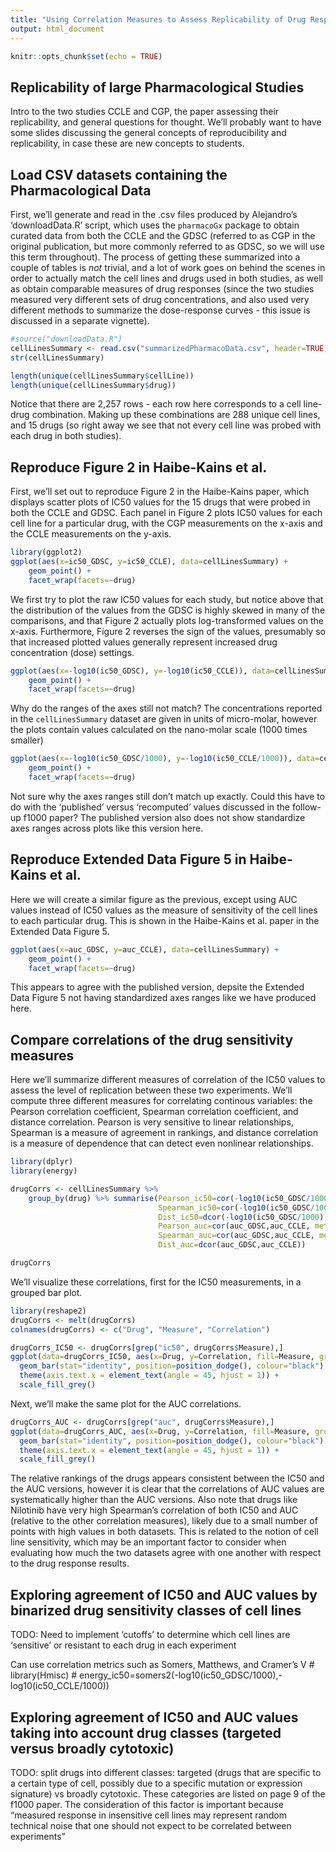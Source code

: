 ```yaml
---
title: "Using Correlation Measures to Assess Replicability of Drug Response Studies"
output: html_document
---
```


```r
knitr::opts_chunk$set(echo = TRUE)
```

## Replicability of large Pharmacological Studies

Intro to the two studies CCLE and CGP, the paper assessing their replicability, and general questions for thought.
We'll probably want to have some slides discussing the general concepts of reproducibility and replicability, in
case these are new concepts to students.  

## Load CSV datasets containing the Pharmacological Data

First, we'll generate and read in the .csv files produced by Alejandro's 'downloadData.R' script, which
uses the `pharmacoGx` package to obtain curated data from both the CCLE and the GDSC (referred to 
as CGP in the original publication, but more commonly referred to as GDSC, so we will use this term throughout). 
The process of getting these summarized into a couple of tables is *not* trivial, and a lot of work goes on
behind the scenes in order to actually match the cell lines and drugs used in both studies,
as well as obtain comparable measures of drug responses (since the two studies measured very different
sets of drug concentrations, and also used very different methods to summarize the dose-response curves -
this issue is discussed in a separate vignette). 

```r
#source("downloadData.R")
cellLinesSummary <- read.csv("summarizedPharmacoData.csv", header=TRUE)
str(cellLinesSummary)

length(unique(cellLinesSummary$cellLine))
length(unique(cellLinesSummary$drug))
```

Notice that there are 2,257 rows - each row here corresponds to a cell line-drug combination. 
Making up these combinations are 288 unique cell lines, and 15 drugs (so right away we
see that not every cell line was probed with each drug in both studies).

## Reproduce Figure 2 in Haibe-Kains et al. 

First, we'll set out to reproduce Figure 2 in the Haibe-Kains paper, which displays 
scatter plots of IC50 values for the 15 drugs that were probed in both the CCLE and GDSC.
Each panel in Figure 2 plots IC50 values for each cell line for a particular drug, with 
the CGP measurements on the x-axis and the CCLE measurements on the y-axis.

```r
library(ggplot2)
ggplot(aes(x=ic50_GDSC, y=ic50_CCLE), data=cellLinesSummary) +
    geom_point() + 
    facet_wrap(facets=~drug)
```

We first try to plot the raw IC50 values for each study, but notice above that the distribution
of the values from the GDSC is highly skewed in many of the comparisons, and that Figure 2 actually plots
log-transformed values on the x-axis. Furthermore, Figure 2 reverses the sign of the values, presumably so 
that increased plotted values generally represent increased drug concentration (dose) settings.

```r
ggplot(aes(x=-log10(ic50_GDSC), y=-log10(ic50_CCLE)), data=cellLinesSummary) +
    geom_point() + 
    facet_wrap(facets=~drug)
```

Why do the ranges of the axes still not match? The concentrations reported in the `cellLinesSummary` 
dataset are given in units of micro-molar, however the plots contain values calculated on the nano-molar
scale (1000 times smaller)

```r
ggplot(aes(x=-log10(ic50_GDSC/1000), y=-log10(ic50_CCLE/1000)), data=cellLinesSummary) +
    geom_point() + 
    facet_wrap(facets=~drug)
```

Not sure why the axes ranges still don't match up exactly. Could this have to do with the 'published'
versus 'recomputed' values discussed in the follow-up f1000 paper?  The published version also does not
show standardize axes ranges across plots like this version here.

## Reproduce Extended Data Figure 5 in Haibe-Kains et al. 

Here we will create a similar figure as the previous, except using AUC values instead of IC50 values 
as the measure of sensitivity of the cell lines to each particular drug. This is shown in the Haibe-Kains et al.
paper in the Extended Data Figure 5.

```r
ggplot(aes(x=auc_GDSC, y=auc_CCLE), data=cellLinesSummary) +
    geom_point() + 
    facet_wrap(facets=~drug)
```

This appears to agree with the published version, depsite the Extended Data Figure 5 not 
having standardized axes ranges like we have produced here. 

## Compare correlations of the drug sensitivity measures

Here we'll summarize different measures of correlation of the IC50 values to assess the level of 
replication between these two experiments.  We'll compute three different measures for correlating 
continous variables: the Pearson correlation coefficient, Spearman correlation coefficient, and 
distance correlation.  Pearson is very sensitive to linear relationships, Spearman is a measure of 
agreement in rankings, and distance correlation is a measure of dependence that can detect even 
nonlinear relationships.

```r
library(dplyr)
library(energy)

drugCorrs <- cellLinesSummary %>% 
    group_by(drug) %>% summarise(Pearson_ic50=cor(-log10(ic50_GDSC/1000),-log10(ic50_CCLE/1000), method="pearson"),
                                 Spearman_ic50=cor(-log10(ic50_GDSC/1000),-log10(ic50_CCLE/1000), method="spearman"),
                                 Dist_ic50=dcor(-log10(ic50_GDSC/1000),-log10(ic50_CCLE/1000)),
                                 Pearson_auc=cor(auc_GDSC,auc_CCLE, method="pearson"),
                                 Spearman_auc=cor(auc_GDSC,auc_CCLE, method="spearman"),
                                 Dist_auc=dcor(auc_GDSC,auc_CCLE))

drugCorrs
```

We'll visualize these correlations, first for the IC50 measurements, in a grouped bar plot.

```r
library(reshape2)
drugCorrs <- melt(drugCorrs)
colnames(drugCorrs) <- c("Drug", "Measure", "Correlation")

drugCorrs_IC50 <- drugCorrs[grep("ic50", drugCorrs$Measure),]
ggplot(data=drugCorrs_IC50, aes(x=Drug, y=Correlation, fill=Measure, group=Measure)) +
  geom_bar(stat="identity", position=position_dodge(), colour="black") + 
  theme(axis.text.x = element_text(angle = 45, hjust = 1)) +
  scale_fill_grey()

```

Next, we'll make the same plot for the AUC correlations.

```r
drugCorrs_AUC <- drugCorrs[grep("auc", drugCorrs$Measure),]
ggplot(data=drugCorrs_AUC, aes(x=Drug, y=Correlation, fill=Measure, group=Measure)) +
  geom_bar(stat="identity", position=position_dodge(), colour="black") + 
  theme(axis.text.x = element_text(angle = 45, hjust = 1)) +
  scale_fill_grey()

```

The relative rankings of the drugs appears consistent between the IC50 and the AUC versions, however
it is clear that the correlations of AUC values are systematically higher than the AUC versions. Also
note that drugs like Nilotinib have very high Spearman's correlation of both IC50 and AUC (relative to the
other correlation measures), likely due to a small number of points with high values in both datasets. This is
related to the notion of cell line sensitivity, which may be an important factor to consider when evaluating
how much the two datasets agree with one another with respect to the drug response results.

## Exploring agreement of IC50 and AUC values by binarized drug sensitivity classes of cell lines

TODO: Need to implement 'cutoffs' to determine which cell lines are 'sensitive' or resistant to each
drug in each experiment

Can use correlation metrics such as Somers, Matthews, and Cramer's V
# library(Hmisc)
# energy_ic50=somers2(-log10(ic50_GDSC/1000),-log10(ic50_CCLE/1000))

## Exploring agreement of IC50 and AUC values taking into account drug classes (targeted versus broadly cytotoxic)

TODO: split drugs into different classes: targeted (drugs that are specific to a certain type of cell, possibly due to a specific mutation or expression signature) vs broadly cytotoxic.  These categories are listed on page 9 of the f1000 paper. The consideration of this factor is important because "measured response in insensitive cell lines may represent random technical noise that one should not expect to be correlated between experiments"
